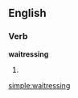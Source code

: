 ==English==
===Verb===
'''waitressing'''
# {{present participle of|[[waitress]]}}

[[simple:waitressing]]